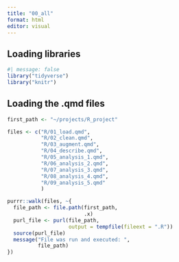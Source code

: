 ```yaml
---
title: "00_all"
format: html
editor: visual
---
```


## Loading libraries

```r
#| message: false
library("tidyverse")
library("knitr")
```

## Loading the .qmd files

```r
first_path <- "~/projects/R_project"

files <- c("R/01_load.qmd",
           "R/02_clean.qmd",
           "R/03_augment.qmd",
           "R/04_describe.qmd",
           "R/05_analysis_1.qmd",
           "R/06_analysis_2.qmd",
           "R/07_analysis_3.qmd",
           "R/08_analysis_4.qmd",
           "R/09_analysis_5.qmd"
           )

purrr::walk(files, ~{
  file_path <- file.path(first_path, 
                         .x)  
  purl_file <- purl(file_path, 
                    output = tempfile(fileext = ".R"))
  source(purl_file)
  message("File was run and executed: ", 
          file_path)
})
```
